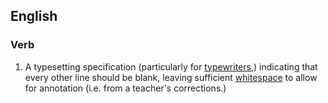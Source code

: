 ==English==
{{rfc|en|definition is not a noun}}

===Verb===
{{en-verb|double spaces|double spacing|double spaced}}

# A typesetting specification (particularly for [[typewriter]]s,) indicating that every other line should be blank, leaving sufficient [[whitespace]] to allow for annotation (i.e. from a teacher's corrections.)